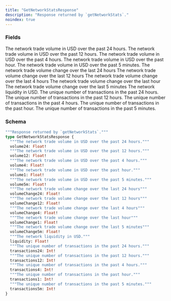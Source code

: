 ```yaml
---
title: "GetNetworkStatsResponse"
description: "Response returned by `getNetworkStats`."
noindex: true
---
```


### Fields

<ResponseField name="volume24" type="Float!" required>
  The network trade volume in USD over the past 24 hours.
</ResponseField>

<ResponseField name="volume12" type="Float!" required>
  The network trade volume in USD over the past 12 hours.
</ResponseField>

<ResponseField name="volume4" type="Float!" required>
  The network trade volume in USD over the past 4 hours.
</ResponseField>

<ResponseField name="volume1" type="Float!" required>
  The network trade volume in USD over the past hour.
</ResponseField>

<ResponseField name="volume5m" type="Float!" required>
  The network trade volume in USD over the past 5 minutes.
</ResponseField>

<ResponseField name="volumeChange24" type="Float!" required>
  The network trade volume change over the last 24 hours
</ResponseField>

<ResponseField name="volumeChange12" type="Float!" required>
  The network trade volume change over the last 12 hours
</ResponseField>

<ResponseField name="volumeChange4" type="Float!" required>
  The network trade volume change over the last 4 hours
</ResponseField>

<ResponseField name="volumeChange1" type="Float!" required>
  The network trade volume change over the last hour
</ResponseField>

<ResponseField name="volumeChange5m" type="Float!" required>
  The network trade volume change over the last 5 minutes
</ResponseField>

<ResponseField name="liquidity" type="Float!" required>
  The network liquidity in USD.
</ResponseField>

<ResponseField name="transactions24" type="Int!" required>
  The unique number of transactions in the past 24 hours.
</ResponseField>

<ResponseField name="transactions12" type="Int!" required>
  The unique number of transactions in the past 12 hours.
</ResponseField>

<ResponseField name="transactions4" type="Int!" required>
  The unique number of transactions in the past 4 hours.
</ResponseField>

<ResponseField name="transactions1" type="Int!" required>
  The unique number of transactions in the past hour.
</ResponseField>

<ResponseField name="transactions5m" type="Int!" required>
  The unique number of transactions in the past 5 minutes.
</ResponseField>

### Schema


```graphql 
"""Response returned by `getNetworkStats`."""
type GetNetworkStatsResponse {
  """The network trade volume in USD over the past 24 hours."""
  volume24: Float!
  """The network trade volume in USD over the past 12 hours."""
  volume12: Float!
  """The network trade volume in USD over the past 4 hours."""
  volume4: Float!
  """The network trade volume in USD over the past hour."""
  volume1: Float!
  """The network trade volume in USD over the past 5 minutes."""
  volume5m: Float!
  """The network trade volume change over the last 24 hours"""
  volumeChange24: Float!
  """The network trade volume change over the last 12 hours"""
  volumeChange12: Float!
  """The network trade volume change over the last 4 hours"""
  volumeChange4: Float!
  """The network trade volume change over the last hour"""
  volumeChange1: Float!
  """The network trade volume change over the last 5 minutes"""
  volumeChange5m: Float!
  """The network liquidity in USD."""
  liquidity: Float!
  """The unique number of transactions in the past 24 hours."""
  transactions24: Int!
  """The unique number of transactions in the past 12 hours."""
  transactions12: Int!
  """The unique number of transactions in the past 4 hours."""
  transactions4: Int!
  """The unique number of transactions in the past hour."""
  transactions1: Int!
  """The unique number of transactions in the past 5 minutes."""
  transactions5m: Int!
}
```
